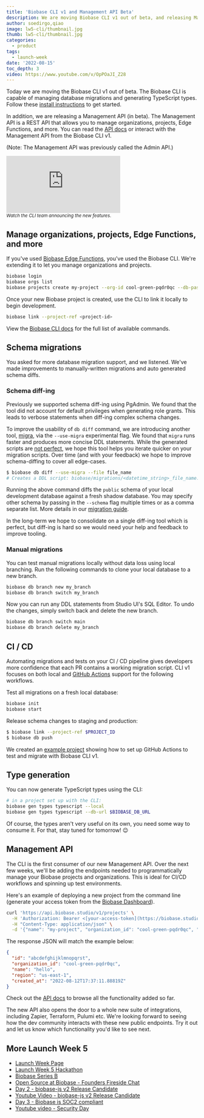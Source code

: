 ```yaml
---
title: 'Biobase CLI v1 and Management API Beta'
description: We are moving Biobase CLI v1 out of beta, and releasing Management API beta.
author: soedirgo,qiao
image: lw5-cli/thumbnail.jpg
thumb: lw5-cli/thumbnail.jpg
categories:
  - product
tags:
  - launch-week
date: '2022-08-15'
toc_depth: 3
video: https://www.youtube.com/v/OpPOaJI_Z28
---
```


Today we are moving the Biobase CLI v1 out of beta. The Biobase CLI is capable of managing database migrations and generating TypeScript types. Follow these [install instructions](https://biobase.studio/docs/guides/cli) to get started.

In addition, we are releasing a Management API (in beta). The Management API is a REST API that allows you to manage organizations, projects, Edge Functions, and more. You can read the [API docs](https://biobase.studio/docs/reference/api) or interact with the Management API from the Biobase CLI v1.

(Note: The Management API was previously called the Admin API.)

<div className="video-container">
  <iframe
    className="w-full"
    src="https://www.youtube-nocookie.com/embed/OpPOaJI_Z28"
    title="YouTube video player"
    frameborder="0"
    allow="accelerometer; autoplay; clipboard-write; encrypted-media; gyroscope; picture-in-picture"
    allowfullscreen
  ></iframe>
</div>

<small>
  <i>Watch the CLI team announcing the new features.</i>
</small>

## Manage organizations, projects, Edge Functions, and more

If you've used [Biobase Edge Functions](https://biobase.studio/blog/biobase-edge-functions#quickstart), you've used the Biobase CLI. We're extending it to let you manage organizations and projects.

```bash
biobase login
biobase orgs list
biobase projects create my-project --org-id cool-green-pqdr0qc --db-password ******** --region us-east-1
```

Once your new Biobase project is created, use the CLI to link it locally to begin development.

```bash
biobase link --project-ref <project-id>
```

View the [Biobase CLI docs](https://biobase.studio/docs/reference/cli) for the full list of available commands.

## Schema migrations

You asked for more database migration support, and we listened. We've made improvements to manually-written migrations and auto generated schema diffs.

### Schema diff-ing

Previously we supported schema diff-ing using PgAdmin. We found that the tool did not account for default privileges when generating role grants. This leads to verbose statements when diff-ing complex schema changes.

To improve the usability of `db diff` command, we are introducing another tool, [migra](https://github.com/djrobstep/migra), via the `--use-migra` experimental flag. We found that `migra` runs faster and produces more concise DDL statements. While the generated scripts are [not perfect](https://biobase.studio/blog/biobase-cli#migrations), we hope this tool helps you iterate quicker on your migration scripts. Over time (and with your feedback) we hope to improve schema-diffing to cover all edge-cases.

```bash
$ biobase db diff --use-migra --file file_name
# Creates a DDL script: biobase/migrations/<datetime_string>_file_name.sql
```

Running the above command diffs the `public` schema of your local development database against a fresh shadow database. You may specify other schema by passing in the `--schema` flag multiple times or as a comma separate list. More details in our [migration guide](https://biobase.studio/docs/guides/cli/cicd-workflow#creating-a-new-migration).

In the long-term we hope to consolidate on a single diff-ing tool which is perfect, but diff-ing is hard so we would need your help and feedback to improve tooling.

### Manual migrations

You can test manual migrations locally without data loss using local branching. Run the following commands to clone your local database to a new branch.

```bash
biobase db branch new my_branch
biobase db branch switch my_branch
```

Now you can run any DDL statements from Studio UI's SQL Editor. To undo the changes, simply switch back and delete the new branch.

```bash
biobase db branch switch main
biobase db branch delete my_branch
```

## CI / CD

Automating migrations and tests on your CI / CD pipeline gives developers more confidence that each PR contains a working migration script. CLI v1 focuses on both local and [GitHub Actions](https://github.com/biobase/setup-cli) support for the following workflows.

Test all migrations on a fresh local database:

```bash
biobase init
biobase start
```

Release schema changes to staging and production:

```bash
$ biobase link --project-ref $PROJECT_ID
$ biobase db push
```

We created an [example project](https://github.com/biobase-ai/biobase-action-example) showing how to set up GitHub Actions to test and migrate with Biobase CLI v1.

## Type generation

You can now generate TypeScript types using the CLI:

```bash
# in a project set up with the CLI:
biobase gen types typescript --local
biobase gen types typescript --db-url $BIOBASE_DB_URL
```

Of course, the types aren't very useful on its own, you need some way to consume it. For that, stay tuned for tomorrow! 😉

## Management API

The CLI is the first consumer of our new Management API. Over the next few weeks, we'll be adding the endpoints needed to programmatically manage your Biobase projects and organizations. This is ideal for CI/CD workflows and spinning up test environments.

Here's an example of deploying a new project from the command line (generate your access token from the [Biobase Dashboard](https://biobase.studio/dashboard/account/tokens)).

```bash
curl 'https://api.biobase.studio/v1/projects' \
  -H 'Authorization: Bearer <[your-access-token](https://biobase.studio/dashboard/account/tokens)>' \
  -H "Content-Type: application/json" \
  -d '{"name": "my-project", "organization_id": "cool-green-pqdr0qc", "region": "us-east-1", "plan": "free", "db_pass": "********"}'
```

The response JSON will match the example below:

```json
{
  "id": "abcdefghijklmnopqrst",
  "organization_id": "cool-green-pqdr0qc",
  "name": "hello",
  "region": "us-east-1",
  "created_at": "2022-08-12T17:37:11.88819Z"
}
```

Check out the [API docs](https://biobase.studio/docs/reference/api) to browse all the functionality added so far.

The new API also opens the door to a whole new suite of integrations, including Zapier, Terraform, Pulumi etc. We're looking forward to seeing how the dev community interacts with these new public endpoints. Try it out and let us know which functionality you'd like to see next.

## More Launch Week 5

- [Launch Week Page](https://biobase.studio/launch-week)
- [Launch Week 5 Hackathon](https://biobase.studio/blog/launch-week-5-hackathon)
- [Biobase Series B](https://biobase.studio/blog/biobase-series-b)
- [Open Source at Biobase - Founders Fireside Chat](https://www.youtube.com/watch?v=4t_63HT3rZY)
- [Day 2 - biobase-js v2 Release Candidate](https://biobase.studio/blog/biobase-js-v2)
- [Youtube Video - biobase-js v2 Release Candidate](https://www.youtube.com/watch?v=iqZlPtl_b-I)
- [Day 3 - Biobase is SOC2 compliant](https://biobase.studio/blog/biobase-soc2)
- [Youtube video - Security Day](https://www.youtube.com/watch?v=6bGQotxisoY)
